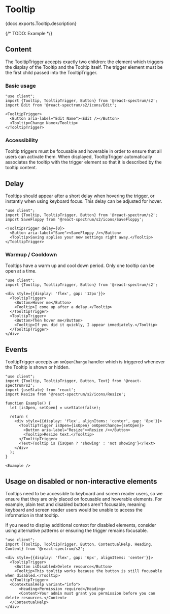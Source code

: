 

# Tooltip

<PageDescription>{docs.exports.Tooltip.description}</PageDescription>

{/* TODO: Example */}

## Content

The TooltipTrigger accepts exactly two children: the element which triggers the display of the Tooltip and the Tooltip itself. The trigger element must be the first child passed into the TooltipTrigger.

### Basic usage

```tsx render expanded
"use client";
import {Tooltip, TooltipTrigger, Button} from '@react-spectrum/s2';
import Edit from '@react-spectrum/s2/icons/Edit';

<TooltipTrigger>
  <Button aria-label="Edit Name"><Edit /></Button>
  <Tooltip>Change Name</Tooltip>
</TooltipTrigger>
```

### Accessibility

Tooltip triggers must be focusable and hoverable in order to ensure that all users can activate them. When displayed, TooltipTrigger automatically associates the tooltip with the trigger element so that it is described by the tooltip content.

## Delay

Tooltips should appear after a short delay when hovering the trigger, or instantly when using keyboard focus. This delay can be adjusted for hover.

```tsx render expanded
"use client";
import {Tooltip, TooltipTrigger, Button} from '@react-spectrum/s2';
import SaveFloppy from '@react-spectrum/s2/icons/SaveFloppy';

<TooltipTrigger delay={0}>
  <Button aria-label="Save"><SaveFloppy /></Button>
  <Tooltip>Saving applies your new settings right away.</Tooltip>
</TooltipTrigger>
```

### Warmup / Cooldown

Tooltips have a warm up and cool down period. Only one tooltip can be open at a time.

```tsx render expanded
"use client";
import {Tooltip, TooltipTrigger, Button} from '@react-spectrum/s2';

<div style={{display: 'flex', gap: '12px'}}>
  <TooltipTrigger>
    <Button>Hover me</Button>
    <Tooltip>I come up after a delay.</Tooltip>
  </TooltipTrigger>
  <TooltipTrigger>
    <Button>Then hover me</Button>
    <Tooltip>If you did it quickly, I appear immediately.</Tooltip>
  </TooltipTrigger>
</div>
```

## Events

TooltipTrigger accepts an `onOpenChange` handler which is triggered whenever the Tooltip is shown or hidden.

```tsx render expanded
"use client";
import {Tooltip, TooltipTrigger, Button, Text} from '@react-spectrum/s2';
import {useState} from 'react';
import Resize from '@react-spectrum/s2/icons/Resize';

function Example() {
  let [isOpen, setOpen] = useState(false);

  return (
    <div style={{display: 'flex', alignItems: 'center', gap: '8px'}}>
      <TooltipTrigger isOpen={isOpen} onOpenChange={setOpen}>
        <Button aria-label="Resize"><Resize /></Button>
        <Tooltip>Resize text.</Tooltip>
      </TooltipTrigger>
      <Text>Tooltip is {isOpen ? 'showing' : 'not showing'}</Text>
    </div>
  );
}

<Example />
```

## Usage on disabled or non-interactive elements

Tooltips need to be accessible to keyboard and screen reader users, so we ensure that they are only placed on focusable and hoverable elements. For example, plain text and disabled buttons aren't focusable, meaning keyboard and screen reader users would be unable to access the information in that tooltip.

If you need to display additional context for disabled elements, consider using alternative patterns or ensuring the trigger remains focusable.

```tsx render expanded
"use client";
import {Tooltip, TooltipTrigger, Button, ContextualHelp, Heading, Content} from '@react-spectrum/s2';

<div style={{display: 'flex', gap: '6px', alignItems: 'center'}}>
  <TooltipTrigger>
    <Button isDisabled>Delete resource</Button>
    <Tooltip>This tooltip works because the button is still focusable when disabled.</Tooltip>
  </TooltipTrigger>
  <ContextualHelp variant="info">
      <Heading>Permission required</Heading>
      <Content>Your admin must grant you permission before you can delete resources.</Content>
  </ContextualHelp>
</div>
```
